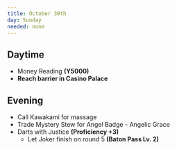 ```yaml
---
title: October 30th
day: Sunday
needed: none
---
```


## Daytime
- Money Reading **(Y5000)**
- **Reach barrier in Casino Palace**

## Evening
- Call Kawakami for massage
- Trade Mystery Stew for Angel Badge - Angelic Grace
- Darts with Justice **(Proficiency +3)**
    - Let Joker finish on round 5 **(Baton Pass Lv. 2)**